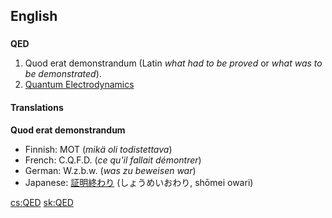 ==English==
==={{initialism}}===
'''QED'''

#Quod erat demonstrandum (Latin ''what had to be proved'' or ''what was to be demonstrated'').
#[http://en.wikipedia.org/wiki/Quantum_electrodynamics Quantum Electrodynamics]

====Translations====
'''Quod erat demonstrandum'''

*Finnish: MOT (''mikä oli todistettava'')
*French: C.Q.F.D. (''ce qu'il fallait démontrer'')
*German: W.z.b.w. (''was zu beweisen war'')
*Japanese: [[証明終わり]] (しょうめいおわり, shōmei owari)

[[cs:QED]]
[[sk:QED]]